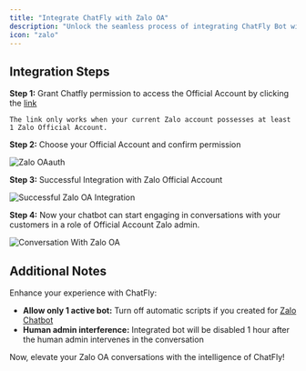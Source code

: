 ```yaml
---
title: "Integrate ChatFly with Zalo OA"
description: "Unlock the seamless process of integrating ChatFly Bot with Zalo Official Account, following this step-by-step guide!"
icon: "zalo"
---
```


## Integration Steps

**Step 1:** Grant Chatfly permission to access the Official Account by clicking the [link](https://oauth.zaloapp.com/v4/oa/permission?app_id=3715496405111951736&redirect_uri=https%3A%2F%2Fapp.dev.chatfly.co%2F)

<Warning>

    The link only works when your current Zalo account possesses at least 1 Zalo Official Account.

</Warning>

**Step 2:** Choose your Official Account and confirm permission

![Zalo OAauth](/images/zalo-oauth.gif)

**Step 3:** Successful Integration with Zalo Official Account

![Successful Zalo OA Integration](/images/success-integrate-zalo-oa.png)

**Step 4:** Now your chatbot can start engaging in conversations with your customers in a role of Official Account Zalo admin.

![Conversation With Zalo OA](/images/conversation-zalo-oa.png)

## Additional Notes

Enhance your experience with ChatFly:

- **Allow only 1 active bot:** Turn off automatic scripts if you created for [Zalo Chatbot](https://oa.zalo.me/chatbot)
- **Human admin interference:** Integrated bot will be disabled 1 hour after the human admin intervenes in the conversation 

Now, elevate your Zalo OA conversations with the intelligence of ChatFly!
